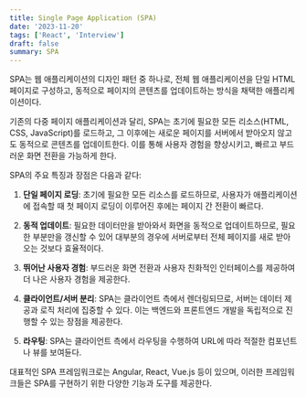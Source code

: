 ```yaml
---
title: Single Page Application (SPA)
date: '2023-11-20'
tags: ['React', 'Interview']
draft: false
summary: SPA
---
```


SPA는 웹 애플리케이션의 디자인 패턴 중 하나로, 전체 웹 애플리케이션을 단일 HTML 페이지로 구성하고, 동적으로 페이지의 콘텐츠를 업데이트하는 방식을 채택한 애플리케이션이다.

기존의 다중 페이지 애플리케이션과 달리, SPA는 초기에 필요한 모든 리소스(HTML, CSS, JavaScript)를 로드하고, 그 이후에는 새로운 페이지를 서버에서 받아오지 않고도 동적으로 콘텐츠를 업데이트한다. 이를 통해 사용자 경험을 향상시키고, 빠르고 부드러운 화면 전환을 가능하게 한다.

SPA의 주요 특징과 장점은 다음과 같다:

1. **단일 페이지 로딩**: 초기에 필요한 모든 리소스를 로드하므로, 사용자가 애플리케이션에 접속할 때 첫 페이지 로딩이 이루어진 후에는 페이지 간 전환이 빠르다.

2. **동적 업데이트**: 필요한 데이터만을 받아와서 화면을 동적으로 업데이트하므로, 필요한 부분만을 갱신할 수 있어 대부분의 경우에 서버로부터 전체 페이지를 새로 받아오는 것보다 효율적이다.

3. **뛰어난 사용자 경험**: 부드러운 화면 전환과 사용자 친화적인 인터페이스를 제공하여 더 나은 사용자 경험을 제공한다.

4. **클라이언트/서버 분리**: SPA는 클라이언트 측에서 렌더링되므로, 서버는 데이터 제공과 로직 처리에 집중할 수 있다. 이는 백엔드와 프론트엔드 개발을 독립적으로 진행할 수 있는 장점을 제공한다.

5. **라우팅**: SPA는 클라이언트 측에서 라우팅을 수행하여 URL에 따라 적절한 컴포넌트나 뷰를 보여듄다.

대표적인 SPA 프레임워크로는 Angular, React, Vue.js 등이 있으며, 이러한 프레임워크들은 SPA를 구현하기 위한 다양한 기능과 도구를 제공한다.